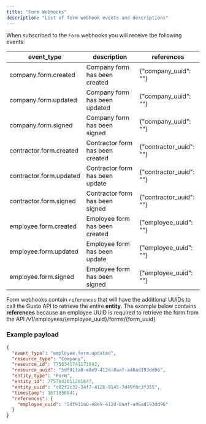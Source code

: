 ```yaml
---
title: "Form Webhooks"
description: "List of form webhook events and descriptions"
---
```

When subscribed to the `Form` webhooks you will receive the following events:

| event\_type | description | references |
| --- | --- | --- |
| company.form.created | Company form has been created | {"company\_uuid": ""} |
| company.form.updated | Company form has been updated | {"company\_uuid": ""} |
| company.form.signed | Company form has been signed | {"company\_uuid": ""} |
| contractor.form.created | Contractor form has been created | {"contractor\_uuid": ""} |
| contractor.form.updated | Contractor form has been update | {"contractor\_uuid": ""} |
| contractor.form.signed | Contractor form has been signed | {"contractor\_uuid": ""} |
| employee.form.created | Employee form has been created | {"employee\_uuid": ""} |
| employee.form.updated | Employee form has been update | {"employee\_uuid": ""} |
| employee.form.signed | Employee form has been signed | {"employee\_uuid": ""} |

Form webhooks contain `references` that will have the additional UUIDs to call the Gusto API to retrieve the entire **entity**. The example below contains **references** because an employee UUID is required to retrieve the form from the API /v1/employees/{employee\_uuid}/forms/{form\_uuid}

### Example payload

```json
{
  "event_type": "employee.form.updated",
  "resource_type": "Company",
  "resource_id": 7756341741171842,
  "resource_uuid": "5df911a0-e8e9-412d-8aaf-a46ad193dd96",
  "entity_type": "Form",
  "entity_id": 7757842011281647,
  "entity_uuid": "c02f2c32-34f7-4128-9145-7d49f0c3f355",
  "timestamp": 1671058841,
  "references": {
    "employee_uuid": "5df911a0-e8e9-412d-8aaf-a46ad193dd96"
  }
}
```

